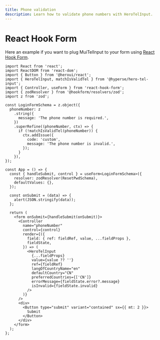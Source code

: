```yaml
---
title: Phone validation
description: Learn how to validate phone numbers with HeroTelInput.
---
```


# React Hook Form

Here an example if you want to plug MuiTelInput to your form using [React Hook Form](https://react-hook-form.com/).

```tsx
import React from 'react';
import ReactDOM from 'react-dom';
import { Button } from '@heroui/react';
import { HeroTelInput, matchIsValidTel } from '@hyperse/hero-tel-input';
import { Controller, useForm } from 'react-hook-form';
import { zodResolver } from '@hookform/resolvers/zod';
import z from 'zod';

const LoginFormSchema = z.object({
  phoneNumber: z
    .string({
      message: 'The phone number is required.',
    })
    .superRefine((phoneNumber, ctx) => {
      if (!matchIsValidTel(phoneNumber)) {
        ctx.addIssue({
          code: 'custom',
          message: 'The phone number is invalid.',
        });
      }
    }),
});

const App = () => {
  const { handleSubmit, control } = useForm<LoginFormSchema>({
    resolver: zodResolver(ResetPwdSchema),
    defaultValues: {},
  });

  const onSubmit = (data) => {
    alert(JSON.stringify(data));
  };

  return (
    <form onSubmit={handleSubmit(onSubmit)}>
      <Controller
        name="phoneNumber"
        control={control}
        render={({
          field: { ref: fieldRef, value, ...fieldProps },
          fieldState,
        }) => (
          <HeroTelInput
            {...fieldProps}
            value={value ?? ''}
            ref={fieldRef}
            langOfCountryName="en"
            defaultCountry="CN"
            preferredCountries={['CN']}
            errorMessage={fieldState.error?.message}
            isInvalid={fieldState.invalid}
          />
        )}
      />
      <div>
        <Button type="submit" variant="contained" sx={{ mt: 2 }}>
          Submit
        </Button>
      </div>
    </form>
  );
};
```
